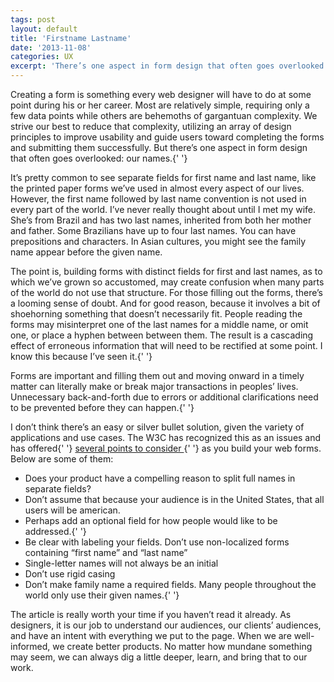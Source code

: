 ```yaml
---
tags: post
layout: default
title: 'Firstname Lastname'
date: '2013-11-08'
categories: UX
excerpt: 'There’s one aspect in form design that often goes overlooked: our names.'
---
```


<p>
  Creating a form is something every web designer will have to do at some point
  during his or her career. Most are relatively simple, requiring only a few
  data points while others are behemoths of gargantuan complexity. We strive our
  best to reduce that complexity, utilizing an array of design principles to
  improve usability and guide users toward completing the forms and submitting
  them successfully. But there’s one aspect in form design that often goes
  overlooked: our names.{' '}
</p>

<p>
  It’s pretty common to see separate fields for first name and last name, like
  the printed paper forms we’ve used in almost every aspect of our lives.
  However, the first name followed by last name convention is not used in every
  part of the world. I’ve never really thought about until I met my wife. She’s
  from Brazil and has two last names, inherited from both her mother and father.
  Some Brazilians have up to four last names. You can have prepositions and
  characters. In Asian cultures, you might see the family name appear before the
  given name.
</p>

<p>
  The point is, building forms with distinct fields for first and last names, as
  to which we’ve grown so accustomed, may create confusion when many parts of
  the world do not use that structure. For those filling out the forms, there’s
  a looming sense of doubt. And for good reason, because it involves a bit of
  shoehorning something that doesn’t necessarily fit. People reading the forms
  may misinterpret one of the last names for a middle name, or omit one, or
  place a hyphen between between them. The result is a cascading effect of
  erroneous information that will need to be rectified at some point. I know
  this because I’ve seen it.{' '}
</p>

<p>
  Forms are important and filling them out and moving onward in a timely matter
  can literally make or break major transactions in peoples’ lives. Unnecessary
  back-and-forth due to errors or additional clarifications need to be prevented
  before they can happen.{' '}
</p>

<p>
  I don’t think there’s an easy or silver bullet solution, given the variety of
  applications and use cases. The W3C has recognized this as an issues and has
  offered{' '}
  <a href="http://www.w3.org/International/questions/qa-personal-names">
    several points to consider
  </a>{' '}
  as you build your web forms. Below are some of them:
</p>

<ul>
  <li>
    Does your product have a compelling reason to split full names in separate
    fields?
  </li>
  <li>
    Don’t assume that because your audience is in the United States, that all
    users will be american.
  </li>
  <li>
    Perhaps add an optional field for how people would like to be
    addressed.{' '}
  </li>
  <li>
    Be clear with labeling your fields. Don’t use non-localized forms containing
    “first name” and “last name”
  </li>
  <li>Single-letter names will not always be an initial</li>
  <li>Don’t use rigid casing</li>
  <li>
    Don’t make family name a required fields. Many people throughout the world
    only use their given names.{' '}
  </li>
</ul>

<p>
  The article is really worth your time if you haven’t read it already. As
  designers, it is our job to understand our audiences, our clients’ audiences,
  and have an intent with everything we put to the page. When we are
  well-informed, we create better products. No matter how mundane something may
  seem, we can always dig a little deeper, learn, and bring that to our work.
</p>
